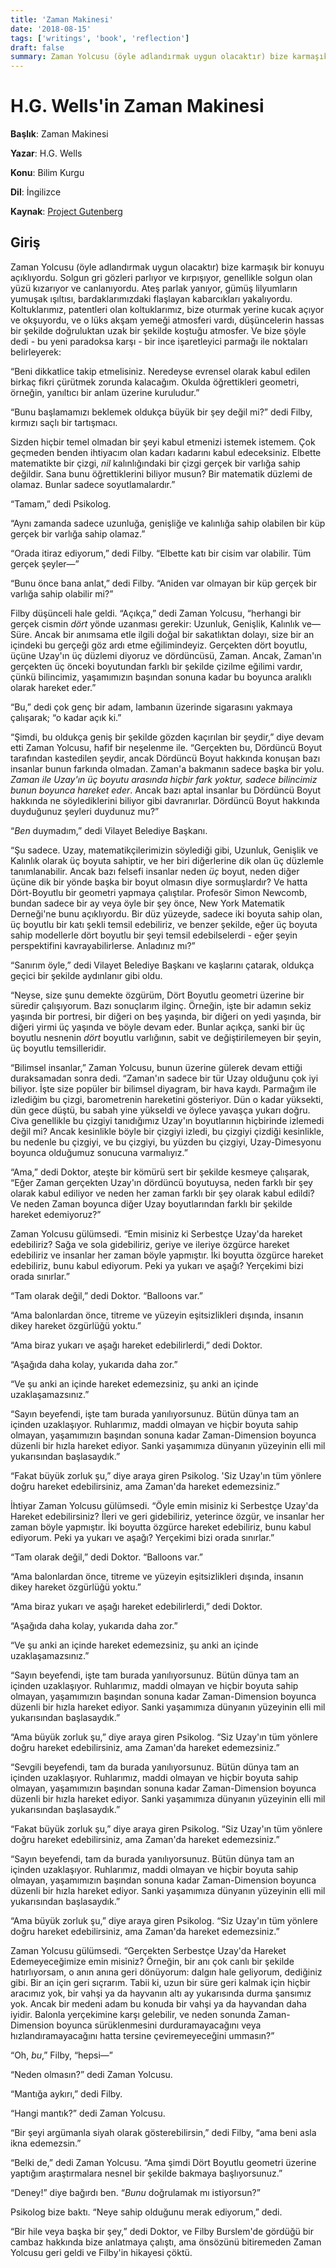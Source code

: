 ```yaml
---
title: 'Zaman Makinesi'
date: '2018-08-15'
tags: ['writings', 'book', 'reflection']
draft: false
summary: Zaman Yolcusu (öyle adlandırmak uygun olacaktır) bize karmaşık bir konuyu açıklıyordu. Solgun gri gözleri parlıyor ve kırpışıyor, genellikle solgun olan yüzü kızarıyor ve canlanıyordu...
---
```


# H.G. Wells'in Zaman Makinesi

**Başlık**: Zaman Makinesi

**Yazar**: H.G. Wells

**Konu**: Bilim Kurgu

**Dil**: İngilizce

**Kaynak**: [Project Gutenberg](https://www.gutenberg.org/ebooks/35)

## Giriş

Zaman Yolcusu (öyle adlandırmak uygun olacaktır) bize karmaşık bir konuyu açıklıyordu. Solgun gri gözleri parlıyor ve kırpışıyor, genellikle solgun olan yüzü kızarıyor ve canlanıyordu. Ateş parlak yanıyor, gümüş lilyumların yumuşak ışıltısı, bardaklarımızdaki flaşlayan kabarcıkları yakalıyordu. Koltuklarımız, patentleri olan koltuklarımız, bize oturmak yerine kucak açıyor ve okşuyordu, ve o lüks akşam yemeği atmosferi vardı, düşüncelerin hassas bir şekilde doğruluktan uzak bir şekilde koştuğu atmosfer. Ve bize şöyle dedi - bu yeni paradoksa karşı - bir ince işaretleyici parmağı ile noktaları belirleyerek:

“Beni dikkatlice takip etmelisiniz. Neredeyse evrensel olarak kabul edilen birkaç fikri çürütmek zorunda kalacağım. Okulda öğrettikleri geometri, örneğin, yanıltıcı bir anlam üzerine kuruludur.”

“Bunu başlamamızı beklemek oldukça büyük bir şey değil mi?” dedi Filby, kırmızı saçlı bir tartışmacı.

Sizden hiçbir temel olmadan bir şeyi kabul etmenizi istemek istemem. Çok geçmeden benden ihtiyacım olan kadarı kadarını kabul edeceksiniz. Elbette matematikte bir çizgi, _nil_ kalınlığındaki bir çizgi gerçek bir varlığa sahip değildir. Sana bunu öğrettiklerini biliyor musun? Bir matematik düzlemi de olamaz. Bunlar sadece soyutlamalardır.”

“Tamam,” dedi Psikolog.

“Aynı zamanda sadece uzunluğa, genişliğe ve kalınlığa sahip olabilen bir küp gerçek bir varlığa sahip olamaz.”

“Orada itiraz ediyorum,” dedi Filby. “Elbette katı bir cisim var olabilir. Tüm gerçek şeyler—”

“Bunu önce bana anlat,” dedi Filby. “Aniden var olmayan bir küp gerçek bir varlığa sahip olabilir mi?”

Filby düşünceli hale geldi. “Açıkça,” dedi Zaman Yolcusu, “herhangi bir gerçek cismin _dört_ yönde uzanması gerekir: Uzunluk, Genişlik, Kalınlık ve—Süre. Ancak bir anımsama etle ilgili doğal bir sakatlıktan dolayı, size bir an içindeki bu gerçeği göz ardı etme eğilimindeyiz. Gerçekten dört boyutlu, üçüne Uzay'ın üç düzlemi diyoruz ve dördüncüsü, Zaman. Ancak, Zaman'ın gerçekten üç önceki boyutundan farklı bir şekilde çizilme eğilimi vardır, çünkü bilincimiz, yaşamımızın başından sonuna kadar bu boyunca aralıklı olarak hareket eder.”

“Bu,” dedi çok genç bir adam, lambanın üzerinde sigarasını yakmaya çalışarak; “o kadar açık ki.”

“Şimdi, bu oldukça geniş bir şekilde gözden kaçırılan bir şeydir,” diye devam etti Zaman Yolcusu, hafif bir neşelenme ile. “Gerçekten bu, Dördüncü Boyut tarafından kastedilen şeydir, ancak Dördüncü Boyut hakkında konuşan bazı insanlar bunun farkında olmadan. Zaman'a bakmanın sadece başka bir yolu. _Zaman ile Uzay'ın üç boyutu arasında hiçbir fark yoktur, sadece bilincimiz bunun boyunca hareket eder_. Ancak bazı aptal insanlar bu Dördüncü Boyut hakkında ne söylediklerini biliyor gibi davranırlar. Dördüncü Boyut hakkında duyduğunuz şeyleri duydunuz mu?”

“_Ben_ duymadım,” dedi Vilayet Belediye Başkanı.

“Şu sadece. Uzay, matematikçilerimizin söylediği gibi, Uzunluk, Genişlik ve Kalınlık olarak üç boyuta sahiptir, ve her biri diğerlerine dik olan üç düzlemle tanımlanabilir. Ancak bazı felsefi insanlar neden _üç_ boyut, neden diğer üçüne dik bir yönde başka bir boyut olmasın diye sormuşlardır? Ve hatta Dört-Boyutlu bir geometri yapmaya çalıştılar. Profesör Simon Newcomb, bundan sadece bir ay veya öyle bir şey önce, New York Matematik Derneği'ne bunu açıklıyordu. Bir düz yüzeyde, sadece iki boyuta sahip olan, üç boyutlu bir katı şekli temsil edebiliriz, ve benzer şekilde, eğer üç boyuta sahip modellerle dört boyutlu bir şeyi temsil edebilselerdi - eğer şeyin perspektifini kavrayabilirlerse. Anladınız mı?”

“Sanırım öyle,” dedi Vilayet Belediye Başkanı ve kaşlarını çatarak, oldukça geçici bir şekilde aydınlanır gibi oldu.

“Neyse, size şunu demekte özgürüm, Dört Boyutlu geometri üzerine bir süredir çalışıyorum. Bazı sonuçlarım ilginç. Örneğin, işte bir adamın sekiz yaşında bir portresi, bir diğeri on beş yaşında, bir diğeri on yedi yaşında, bir diğeri yirmi üç yaşında ve böyle devam eder. Bunlar açıkça, sanki bir üç boyutlu nesnenin _dört_ boyutlu varlığının, sabit ve değiştirilemeyen bir şeyin, üç boyutlu temsilleridir.

“Bilimsel insanlar,” Zaman Yolcusu, bunun üzerine gülerek devam ettiği duraksamadan sonra dedi. “Zaman'ın sadece bir tür Uzay olduğunu çok iyi biliyor. İşte size popüler bir bilimsel diyagram, bir hava kaydı. Parmağım ile izlediğim bu çizgi, barometrenin hareketini gösteriyor. Dün o kadar yüksekti, dün gece düştü, bu sabah yine yükseldi ve öylece yavaşça yukarı doğru. Civa genellikle bu çizgiyi tanıdığımız Uzay'ın boyutlarının hiçbirinde izlemedi değil mi? Ancak kesinlikle böyle bir çizgiyi izledi, bu çizgiyi çizdiği kesinlikle, bu nedenle bu çizgiyi, ve bu çizgiyi, bu yüzden bu çizgiyi, Uzay-Dimesyonu boyunca olduğumuz sonucuna varmalıyız.”

“Ama,” dedi Doktor, ateşte bir kömürü sert bir şekilde kesmeye çalışarak, “Eğer Zaman gerçekten Uzay'ın dördüncü boyutuysa, neden farklı bir şey olarak kabul ediliyor ve neden her zaman farklı bir şey olarak kabul edildi? Ve neden Zaman boyunca diğer Uzay boyutlarından farklı bir şekilde hareket edemiyoruz?”

Zaman Yolcusu gülümsedi. “Emin misiniz ki Serbestçe Uzay'da hareket edebiliriz? Sağa ve sola gidebiliriz, geriye ve ileriye özgürce hareket edebiliriz ve insanlar her zaman böyle yapmıştır. İki boyutta özgürce hareket edebiliriz, bunu kabul ediyorum. Peki ya yukarı ve aşağı? Yerçekimi bizi orada sınırlar.”

“Tam olarak değil,” dedi Doktor. “Balloons var.”

“Ama balonlardan önce, titreme ve yüzeyin eşitsizlikleri dışında, insanın dikey hareket özgürlüğü yoktu.”

“Ama biraz yukarı ve aşağı hareket edebilirlerdi,” dedi Doktor.

“Aşağıda daha kolay, yukarıda daha zor.”

“Ve şu anki an içinde hareket edemezsiniz, şu anki an içinde uzaklaşamazsınız.”

“Sayın beyefendi, işte tam burada yanılıyorsunuz. Bütün dünya tam an içinden uzaklaşıyor. Ruhlarımız, maddi olmayan ve hiçbir boyuta sahip olmayan, yaşamımızın başından sonuna kadar Zaman-Dimension boyunca düzenli bir hızla hareket ediyor. Sanki yaşamımıza dünyanın yüzeyinin elli mil yukarısından başlasaydık.”

“Fakat büyük zorluk şu,” diye araya giren Psikolog. 'Siz Uzay'ın tüm yönlere doğru hareket edebilirsiniz, ama Zaman'da hareket edemezsiniz.”

İhtiyar Zaman Yolcusu gülümsedi. “Öyle emin misiniz ki Serbestçe Uzay'da Hareket edebilirsiniz? İleri ve geri gidebiliriz, yeterince özgür, ve insanlar her zaman böyle yapmıştır. İki boyutta özgürce hareket edebiliriz, bunu kabul ediyorum. Peki ya yukarı ve aşağı? Yerçekimi bizi orada sınırlar.”

“Tam olarak değil,” dedi Doktor. “Balloons var.”

“Ama balonlardan önce, titreme ve yüzeyin eşitsizlikleri dışında, insanın dikey hareket özgürlüğü yoktu.”

“Ama biraz yukarı ve aşağı hareket edebilirlerdi,” dedi Doktor.

“Aşağıda daha kolay, yukarıda daha zor.”

“Ve şu anki an içinde hareket edemezsiniz, şu anki an içinde uzaklaşamazsınız.”

“Sayın beyefendi, işte tam burada yanılıyorsunuz. Bütün dünya tam an içinden uzaklaşıyor. Ruhlarımız, maddi olmayan ve hiçbir boyuta sahip olmayan, yaşamımızın başından sonuna kadar Zaman-Dimension boyunca düzenli bir hızla hareket ediyor. Sanki yaşamımıza dünyanın yüzeyinin elli mil yukarısından başlasaydık.”

“Ama büyük zorluk şu,” diye araya giren Psikolog. “Siz Uzay'ın tüm yönlere doğru hareket edebilirsiniz, ama Zaman'da hareket edemezsiniz.”

“Sevgili beyefendi, tam da burada yanılıyorsunuz. Bütün dünya tam an içinden uzaklaşıyor. Ruhlarımız, maddi olmayan ve hiçbir boyuta sahip olmayan, yaşamımızın başından sonuna kadar Zaman-Dimension boyunca düzenli bir hızla hareket ediyor. Sanki yaşamımıza dünyanın yüzeyinin elli mil yukarısından başlasaydık.”

“Fakat büyük zorluk şu,” diye araya giren Psikolog. “Siz Uzay'ın tüm yönlere doğru hareket edebilirsiniz, ama Zaman'da hareket edemezsiniz.”

“Sayın beyefendi, tam da burada yanılıyorsunuz. Bütün dünya tam an içinden uzaklaşıyor. Ruhlarımız, maddi olmayan ve hiçbir boyuta sahip olmayan, yaşamımızın başından sonuna kadar Zaman-Dimension boyunca düzenli bir hızla hareket ediyor. Sanki yaşamımıza dünyanın yüzeyinin elli mil yukarısından başlasaydık.”

“Ama büyük zorluk şu,” diye araya giren Psikolog. “Siz Uzay'ın tüm yönlere doğru hareket edebilirsiniz, ama Zaman'da hareket edemezsiniz.”

Zaman Yolcusu gülümsedi. “Gerçekten Serbestçe Uzay'da Hareket Edemeyeceğimize emin misiniz? Örneğin, bir anı çok canlı bir şekilde hatırlıyorsam, o anın anına geri dönüyorum: dalgın hale geliyorum, dediğiniz gibi. Bir an için geri sıçrarım. Tabii ki, uzun bir süre geri kalmak için hiçbir aracımız yok, bir vahşi ya da hayvanın altı ay yukarısında durma şansımız yok. Ancak bir medeni adam bu konuda bir vahşi ya da hayvandan daha iyidir. Balonla yerçekimine karşı gelebilir, ve neden sonunda Zaman-Dimension boyunca sürüklenmesini durduramayacağını veya hızlandıramayacağını hatta tersine çeviremeyeceğini ummasın?”

“Oh, _bu_,” Filby, “hepsi—”

“Neden olmasın?” dedi Zaman Yolcusu.

“Mantığa aykırı,” dedi Filby.

“Hangi mantık?” dedi Zaman Yolcusu.

“Bir şeyi argümanla siyah olarak gösterebilirsin,” dedi Filby, “ama beni asla ikna edemezsin.”

“Belki de,” dedi Zaman Yolcusu. “Ama şimdi Dört Boyutlu geometri üzerine yaptığım araştırmalara nesnel bir şekilde bakmaya başlıyorsunuz.”

“Deney!” diye bağırdı ben. “_Bunu_ doğrulamak mı istiyorsun?”

Psikolog bize baktı. “Neye sahip olduğunu merak ediyorum,” dedi.

“Bir hile veya başka bir şey,” dedi Doktor, ve Filby Burslem'de gördüğü bir cambaz hakkında bize anlatmaya çalıştı, ama önsözünü bitiremeden Zaman Yolcusu geri geldi ve Filby'in hikayesi çöktü.
